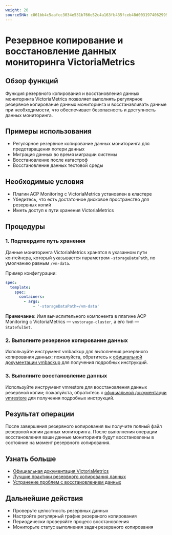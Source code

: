 ```yaml
---
weight: 20
sourceSHA: c861bb4c5aafcc3034e531b766e52c4a163fb435fceb48d0031974062999525d
---
```


# Резервное копирование и восстановление данных мониторинга VictoriaMetrics

## Обзор функций

Функция резервного копирования и восстановления данных мониторинга VictoriaMetrics позволяет выполнять регулярное резервное копирование данных мониторинга и восстанавливать данные при необходимости, что обеспечивает безопасность и доступность данных мониторинга.

## Примеры использования

- Регулярное резервное копирование данных мониторинга для предотвращения потери данных
- Миграция данных во время миграции системы
- Восстановление после катастроф
- Восстановление данных тестовой среды

## Необходимые условия

- Плагин ACP Monitoring с VictoriaMetrics установлен в кластере
- Убедитесь, что есть достаточное дисковое пространство для резервных копий
- Иметь доступ к пути хранения VictoriaMetrics

## Процедуры

### 1. Подтвердите путь хранения

Данные мониторинга VictoriaMetrics хранятся в указанном пути контейнера, который указывается параметром `-storageDataPath`, по умолчанию равным `/vm-data`.

Пример конфигурации:

```yaml
spec:
  template:
    spec:
      containers:
        - args:
            - '-storageDataPath=/vm-data'
```

**Примечание**: Имя вычислительного компонента в плагине ACP Monitoring с VictoriaMetrics — `vmstorage-cluster`, а его тип — `StatefulSet`.

### 2. Выполните резервное копирование данных

Используйте инструмент vmbackup для выполнения резервного копирования данных; пожалуйста, обратитесь к [официальной документации vmbackup](https://docs.victoriametrics.com/vmbackup.html) для получения подробных инструкций.

### 3. Выполните восстановление данных

Используйте инструмент vmrestore для восстановления данных резервной копии; пожалуйста, обратитесь к [официальной документации vmrestore](https://docs.victoriametrics.com/vmrestore.html) для получения подробных инструкций.

## Результат операции

После завершения резервного копирования вы получите полный файл резервной копии данных мониторинга. После выполнения операции восстановления ваши данные мониторинга будут восстановлены в состояние на момент резервного копирования.

## Узнать больше

- [Официальная документация VictoriaMetrics](https://docs.victoriametrics.com/)
- [Лучшие практики резервного копирования данных](https://docs.victoriametrics.com/vmbackup.html#best-practices)
- [Устранение проблем с восстановлением данных](https://docs.victoriametrics.com/vmrestore.html#troubleshooting)

## Дальнейшие действия

- Проверьте целостность резервных данных
- Настройте регулярный график резервного копирования
- Периодически проверяйте процесс восстановления
- Мониторьте статус выполнения задач резервного копирования
